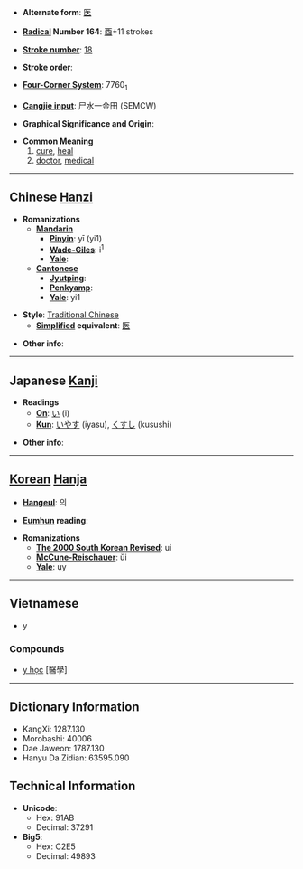 * '''Alternate form''': [[医]]

* '''[[Wiktionary:Chinese radical index| Radical]] Number 164''': [[Wiktionary:Chinese radical index 酉|酉]]+11 strokes

* '''[[Wiktionary:Chinese total strokes index|Stroke number]]''': [[Wiktionary:Chinese total strokes index 18|18]]

* '''Stroke order''': 

* '''[[Wiktionary:Chinese four corner index|Four-Corner System]]''': 7760<sub>1</sub>

* '''[[Wiktionary:Chinese Cangjie index|Cangjie input]]''': 尸水一金田 (SEMCW)

* '''Graphical Significance and Origin''': 

* '''Common Meaning'''
*# [[cure]], [[heal]]
*# [[doctor]], [[medical]]


----

== Chinese [[Hanzi]] ==

* '''Romanizations'''
** '''[[Mandarin]]'''
*** '''[[Pinyin]]''': yī (yi1)
*** '''[[Wade-Giles]]''': i<sup>1</sup>
*** '''[[Yale]]''': 
** '''[[Cantonese]]'''
*** '''[[Jyutping]]''':
*** '''[[Penkyamp]]''': 
*** '''[[Yale]]''': yi1

* '''Style''': [[Traditional Chinese]] 
** '''[[Simplified Chinese|Simplified]] equivalent''': [[医]]

* '''Other info''': 

----

== Japanese [[Kanji]] ==

* '''Readings'''
** '''[[On]]''': [[い]] (i)
** '''[[Kun]]''': [[いやす]] (iyasu), [[くすし]] (kusushi)

* '''Other info''':  

----

== [[Korean]] [[Hanja]] ==

* '''[[Hangeul]]''': 의

* '''[[Eumhun]] reading''': 

* '''Romanizations'''
** '''[[The 2000 South Korean Revised Romanization|The 2000 South Korean Revised]]''': ui
** '''[[McCune-Reischauer]]''': ŭi
** '''[[Yale]]''': uy

----

==Vietnamese==

* y

===Compounds===
*[[y học]] [醫學]

----

== Dictionary Information ==

* KangXi: 1287.130
* Morobashi: 40006
* Dae Jaweon: 1787.130
* Hanyu Da Zidian: 63595.090

== Technical Information ==

* '''Unicode''':
** Hex: 91AB
** Decimal: 37291
* '''Big5''':
** Hex: C2E5
** Decimal: 49893